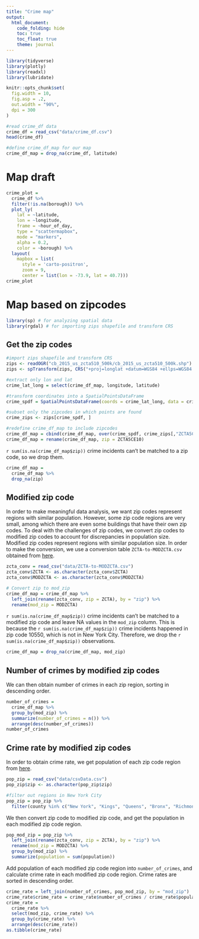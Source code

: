 ```yaml
---
title: "Crime map"
output: 
  html_document:
    code_folding: hide
    toc: true
    toc_float: true
    theme: journal
---
```


```r
library(tidyverse)
library(plotly)
library(readxl)
library(lubridate)

knitr::opts_chunk$set(
  fig.width = 10,
  fig.asp = .2,
  out.width = "90%",
  dpi = 300
)
```


```r
#read crime_df data
crime_df = read_csv("data/crime_df.csv")
head(crime_df)

#define crime_df_map for our map
crime_df_map = drop_na(crime_df, latitude)
```

# Map draft

```r
crime_plot =
  crime_df %>% 
  filter(!is.na(borough)) %>%
  plot_ly(
    lat = ~latitude, 
    lon = ~longitude, 
    frame = ~hour_of_day,
    type = "scattermapbox", 
    mode = "markers", 
    alpha = 0.2,
    color = ~borough) %>% 
  layout(
    mapbox = list(
      style = 'carto-positron',
      zoom = 9,
      center = list(lon = -73.9, lat = 40.7)))
crime_plot
```

# Map based on zipcodes

```r
library(sp) # for analyzing spatial data
library(rgdal) # for importing zips shapefile and transform CRS
```

## Get the zip codes

```r
#import zips shapefile and transform CRS 
zips <- readOGR("cb_2015_us_zcta510_500k/cb_2015_us_zcta510_500k.shp")
zips <- spTransform(zips, CRS("+proj=longlat +datum=WGS84 +ellps=WGS84 +towgs84=0,0,0"))
```

```r
#extract only lon and lat
crime_lat_long = select(crime_df_map, longitude, latitude)

#transform coordinates into a SpatialPointsDataFrame
crime_spdf = SpatialPointsDataFrame(coords = crime_lat_long, data = crime_lat_long, proj4string = CRS("+proj=longlat +datum=WGS84 +ellps=WGS84 +towgs84=0,0,0"))

#subset only the zipcodes in which points are found
crime_zips <- zips[crime_spdf, ]

#redefine crime_df_map to include zipcodes
crime_df_map = cbind(crime_df_map, over(crime_spdf, crime_zips[,"ZCTA5CE10"]))
crime_df_map = rename(crime_df_map, zip = ZCTA5CE10)
```

`r sum(is.na(crime_df_map$zip))` crime incidents can't be matched to a zip code, so we drop them.

```r
crime_df_map =
  crime_df_map %>%
  drop_na(zip)
```

## Modified zip code

In order to make meaningful data analysis, we want zip codes represent regions with similar population. However, some zip code regions are very small, among which there are even some buildings that have their own zip codes. To deal with the challenges of zip codes, we convert zip codes to modified zip codes to account for discrepancies in population size. Modified zip codes represent regions with similar population size. In order to make the conversion, we use a conversion table `ZCTA-to-MODZCTA.csv` obtained from [here]( https://github.com/nychealth/coronavirus-data/blob/master/Geography-resources/ZCTA-to-MODZCTA.csv).

```r
zcta_conv = read_csv("data/ZCTA-to-MODZCTA.csv")
zcta_conv$ZCTA <- as.character(zcta_conv$ZCTA)
zcta_conv$MODZCTA <- as.character(zcta_conv$MODZCTA)
```

```r
# Convert zip to mod_zip
crime_df_map = crime_df_map %>%
  left_join(rename(zcta_conv, zip = ZCTA), by = "zip") %>%
  rename(mod_zip = MODZCTA)
```

`r sum(is.na(crime_df_map$zip))` crime incidents can't be matched to a modified zip code and leave NA values in the `mod_zip` column. This is because the `r sum(is.na(crime_df_map$zip))` crime incidents happened in zip code 10550, which is not in New York City. Therefore, we drop the `r sum(is.na(crime_df_map$zip))` observations.

```r
crime_df_map = drop_na(crime_df_map, mod_zip)
```

## Number of crimes by modified zip codes

We can then obtain number of crimes in each zip region, sorting in descending order.

```r
number_of_crimes = 
  crime_df_map %>% 
  group_by(mod_zip) %>% 
  summarize(number_of_crimes = n()) %>%
  arrange(desc(number_of_crimes))
number_of_crimes
```

## Crime rate by modified zip codes

In order to obtain crime rate, we get population of each zip code region from [here](https://worldpopulationreview.com/zips/new-york).

```r
pop_zip = read_csv("data/csvData.csv")
pop_zip$zip <- as.character(pop_zip$zip)

#filter out regions in New York City
pop_zip = pop_zip %>%
  filter(county %in% c("New York", "Kings", "Queens", "Bronx", "Richmond"))
```

We then convert zip code to modified zip code, and get the population in each modified zip code region.

```r
pop_mod_zip = pop_zip %>%
  left_join(rename(zcta_conv, zip = ZCTA), by = "zip") %>%
  rename(mod_zip = MODZCTA) %>%
  group_by(mod_zip) %>%
  summarize(population = sum(population))
```

Add population of each modified zip code region into `number_of_crimes`, and calculate crime rate in each modified zip code region. Crime rates are sorted in descending order.

```r
crime_rate = left_join(number_of_crimes, pop_mod_zip, by = "mod_zip")
crime_rate$crime_rate = crime_rate$number_of_crimes / crime_rate$population
crime_rate = 
  crime_rate %>%
  select(mod_zip, crime_rate) %>%
  group_by(crime_rate) %>%
  arrange(desc(crime_rate))
as.tibble(crime_rate)
```

